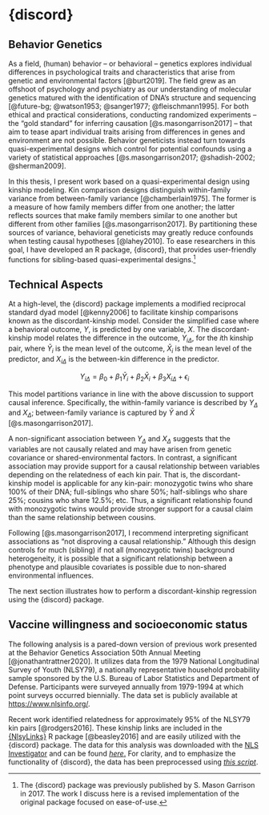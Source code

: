 # {discord}

## Behavior Genetics

As a field, (human) behavior -- or behavioral -- genetics explores individual differences in psychological traits and characteristics that arise from genetic and environmental factors [@burt2019]. The field grew as an offshoot of psychology and psychiatry as our understanding of molecular genetics matured with the identification of DNA's structure and sequencing [@future-bg; @watson1953; @sanger1977; @fleischmann1995]. For both ethical and practical considerations, conducting randomized experiments -- the "gold standard" for inferring causation [@s.masongarrison2017] -- that aim to tease apart individual traits arising from differences in genes and environment are not possible. Behavior geneticists instead turn towards quasi-experimental designs which control for potential confounds using a variety of statistical approaches [@s.masongarrison2017; @shadish-2002; @sherman2009].

In this thesis, I present work based on a quasi-experimental design using kinship modeling. Kin comparison designs distinguish within-family variance from between-family variance [@chamberlain1975]. The former is a measure of how family members differ from one another; the latter reflects sources that make family members similar to one another but different from other families [@s.masongarrison2017]. By partitioning these sources of variance, behavioral geneticists may greatly reduce confounds when testing causal hypotheses [@lahey2010]. To ease researchers in this goal, I have developed an R package, {discord}, that provides user-friendly functions for sibling-based quasi-experimental designs.[^discord-1]

[^discord-1]: The {discord} package was previously published by S. Mason Garrison in 2017. The work I discuss here is a revised implementation of the original package focused on ease-of-use.

## Technical Aspects

At a high-level, the {discord} package implements a modified reciprocal standard dyad model [@kenny2006] to facilitate kinship comparisons known as the discordant-kinship model. Consider the simplified case where a behavioral outcome, $Y$, is predicted by one variable, $X$. The discordant-kinship model relates the difference in the outcome, $Y_{i\Delta}$, for the $i\text{th}$ kinship pair, where $\bar{Y}_i$ is the mean level of the outcome, $\bar{X}_i$ is the mean level of the predictor, and $X_{i\Delta}$ is the between-kin difference in the predictor.

$$
Y_{i\Delta} = \beta_0 + \beta_1 \bar{Y}_i + \beta_2 \bar{X}_i + \beta_3 X_{i\Delta} + \epsilon_i
$$

This model partitions variance in line with the above discussion to support causal inference. Specifically, the within-family variance is described by $Y_{\Delta}$ and $X_{\Delta}$; between-family variance is captured by $\bar{Y}$ and $\bar{X}$ [@s.masongarrison2017].

A non-significant association between $Y_\Delta$ and $X_\Delta$ suggests that the variables are not causally related and may have arisen from genetic covariance or shared-environmental factors. In contrast, a significant association may provide support for a causal relationship between variables depending on the relatedness of each kin pair. That is, the discordant-kinship model is applicable for any kin-pair: monozygotic twins who share 100% of their DNA; full-siblings who share 50%; half-siblings who share 25%; cousins who share 12.5%; etc. Thus, a significant relationship found with monozygotic twins would provide stronger support for a causal claim than the same relationship between cousins.

Following [@s.masongarrison2017], I recommend interpreting significant associations as "not disproving a causal relationship." Although this design controls for much (sibling) if not all (monozygotic twins) background heterogeneity, it is possible that a significant relationship between a phenotype and plausible covariates is possible due to non-shared environmental influences.

The next section illustrates how to perform a discordant-kinship regression using the {discord} package.

## Vaccine willingness and socioeconomic status

The following analysis is a pared-down version of previous work presented at the Behavior Genetics Association 50th Annual Meeting [@jonathantrattner2020]. It utilizes data from the 1979 National Longitudinal Survey of Youth (NLSY79), a nationally representative household probability sample sponsored by the U.S. Bureau of Labor Statistics and Department of Defense. Participants were surveyed annually from 1979-1994 at which point surveys occurred biennially. The data set is publicly available at <https://www.nlsinfo.org/>.

Recent work identified relatedness for approximately 95% of the NLSY79 kin pairs [@rodgers2016]. These kinship links are included in the [{NlsyLinks}](http://nlsy-links.github.io/NlsyLinks/index.html) R package [@beasley2016] and are easily utilized with the {discord} package. The data for this analysis was downloaded with the [NLS Investigator](https://www.nlsinfo.org/investigator/pages/login) and can be found [*here*.]{.ul} For clarity, and to emphasize the functionality of {discord}, the data has been preprocessed using [*this script*]{.ul}.

